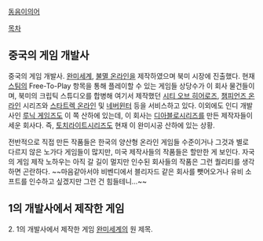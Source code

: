 [[동음이의어]]

[[목차]]

== 중국의 게임 개발사 ==
중국의 게임 개발사. [[완미세계]], [[불멸 온라인]]을 제작하였으며 북미 시장에 진출했다. 현재 [[스팀]]의 Free-To-Play 항목을 통해 플레이할 수 있는 게임들 상당수가 이 회사 물건들이며, 북미의 크립틱 스튜디오를 합병해 여기서 제작했던 [[시티 오브 히어로즈]], [[챔피언즈 온라인]] 시리즈와 [[스타트렉 온라인]] 및 [[네버윈터]] 등을 서비스하고 있다. 이외에도 인디 개발사인 [[루닉 게임즈]]도 이 쪽 산하에 있는데, 이 회사는 [[디아블로]]시리즈를 만든 제작자들이 세운 회사다. 즉, [[토치라이트]]시리즈도 현재 이 완미시공 산하에 있는 상황. 

전반적으로 직접 만든 작품들은 한국의 양산형 온라인 게임들 수준이거나 그것과 별로 다르지 않은 노가다 게임들이 많지만, 미국 제작사들의 작품들은 할만한 게 보인다. 자국의 게임 제작 노하우는 아직 갈 길이 멀지만 인수된 회사들의 작품은 그런 퀄리티를 생각하면 곤란하다. ~~마음같아서야 비벤디에서 블리자드 같은 회사를 뺏어오거나 유비 소프트를 인수하고 싶겠지만 그런 건 힘들테니...~~

== 1의 개발사에서 제작한 게임 ==
2. 1의 개발사에서 제작한 게임 [[완미세계]]의 원 제목.
